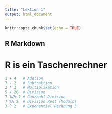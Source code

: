 ```yaml
---
title: "Lektion 1"
output: html_document
---
```


```r
knitr::opts_chunk$set(echo = TRUE)
```

## R Markdown

# R is ein Taschenrechner
```r
1 + 4   # Addtion
7 - 2   # Subtraktion
2 * 3   # Multiplikation
5 / 20  # Division
7 %/% 2 # Ganzzahl-Division
7 %% 2  # Division Rest (Modulo)
3 ^ 2   # Exponential Rechnung 3

```

